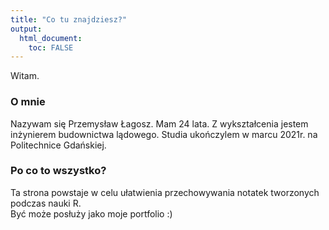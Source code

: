 ```yaml
---
title: "Co tu znajdziesz?"
output:
  html_document:
    toc: FALSE  
---
```

    
Witam. <br>

### **O mnie**  
Nazywam się Przemysław Łagosz. Mam 24 lata. Z wykształcenia jestem inżynierem budownictwa lądowego.
Studia ukończylem w marcu 2021r. na Politechnice Gdańskiej.

### **Po co to wszystko?**  
Ta strona powstaje w celu ułatwienia przechowywania notatek tworzonych podczas nauki R.  
Być może posłuży jako moje portfolio :)
